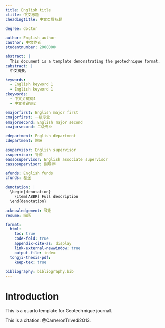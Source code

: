 ```yaml
---
title: English title
ctitle: 中文标题
cheadingtitle: 中文页眉标题

degree: doctor

author: English author
cauthor: 中文作者
studentnumber: 2000000

abstract: |
  This document is a template demonstrating the geotechnique format.
cabstract: |
  中文摘要。

keywords:
  - English keyword 1
  - English keyword 1
ckeywords:
  - 中文关键词1
  - 中文关键词2

emajorfirst: English major first
cmajorfirst: 一级专业
emajorsecond: English major second
cmajorsecond: 二级专业

edepartment: English department
cdepartment: 院系

esupervisor: English supervisor
csupervisor: 导师
eassosupervisor: English associate supervisor
cassosupervisor: 副导师

efunds: English funds
cfunds: 基金

denotation: |
  \begin{denotation}
    \item[ABBR] Full description
  \end{denotation}

acknowledgement: 致谢
resume: 简历

format:
  html:
    toc: true
    code-fold: true
    appendix-cite-as: display
    link-external-newwindow: true
    output-file: index
  tongji-thesis-pdf:
    keep-tex: true

bibliography: bibliography.bib
---
```


# Introduction {#sec-intro}

This is a quarto template for Geotechnique journal.

This is a citation: @CameronTrivedi2013.
